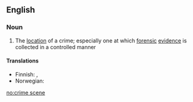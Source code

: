 ==English==

===Noun===
{{wikipedia}}
{{en-noun|sg=[[crime]] [[scene]]}}

# The [[location]] of a crime; especially one at which [[forensic]] [[evidence]] is collected in a controlled manner

====Translations====
{{top}}
*Finnish: {{t|fi|rikospaikka}}, {{t|fi|tekopaikka}}
*Norwegian: {{t+|no|åsted}}
{{bottom}}

[[no:crime scene]]